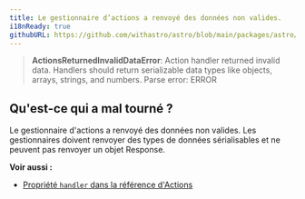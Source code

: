 ```yaml
---
title: Le gestionnaire d’actions a renvoyé des données non valides.
i18nReady: true
githubURL: https://github.com/withastro/astro/blob/main/packages/astro/src/core/errors/errors-data.ts
---
```


> **ActionsReturnedInvalidDataError**: Action handler returned invalid data. Handlers should return serializable data types like objects, arrays, strings, and numbers. Parse error: ERROR

## Qu'est-ce qui a mal tourné ?
Le gestionnaire d'actions a renvoyé des données non valides. Les gestionnaires doivent renvoyer des types de données sérialisables et ne peuvent pas renvoyer un objet Response.

**Voir aussi :**
-  [Propriété `handler` dans la référence d'Actions](/fr/reference/modules/astro-actions/#propriété-handler)
